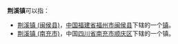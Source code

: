 '''荆溪镇'''可以指：
* [[荆溪镇_(闽侯县)|荆溪镇 (闽侯县)]]，[[中华人民共和国|中国]][[福建省|福建省]][[福州市|福州市]][[闽侯县|闽侯县]]下辖的一个[[镇|镇]]。
* [[荆溪镇_(南充市)|荆溪镇 (南充市)]]，中国[[四川省|四川省]][[南充市|南充市]][[顺庆区|顺庆区]]下辖的一个镇。
{{disambig|Cat=三字中國鎮名消歧義}}